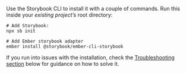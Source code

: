 Use the Storybook CLI to install it with a couple of commands. Run this inside your _existing project’s_ root directory:

```shell
# Add Storybook:
npx sb init

# Add Ember storybook adapter
ember install @storybook/ember-cli-storybook

```

If you run into issues with the installation, check the [Troubleshooting section](#troubleshooting) below for guidance on how to solve it.
